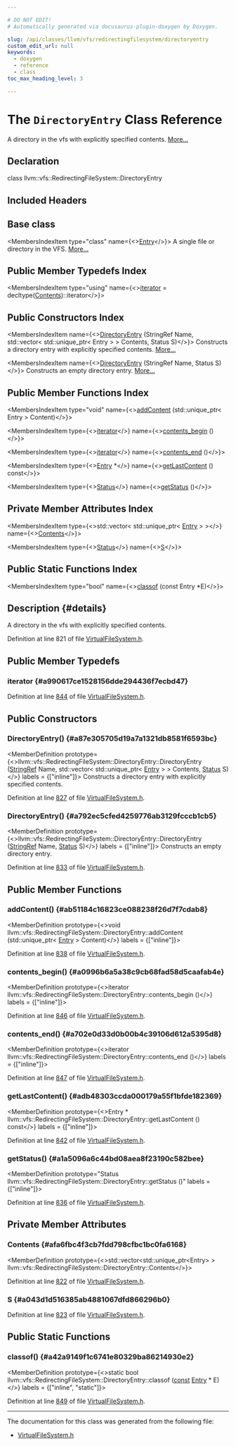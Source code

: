 ```yaml
---

# DO NOT EDIT!
# Automatically generated via docusaurus-plugin-doxygen by Doxygen.

slug: /api/classes/llvm/vfs/redirectingfilesystem/directoryentry
custom_edit_url: null
keywords:
  - doxygen
  - reference
  - class
toc_max_heading_level: 3

---
```





# The `DirectoryEntry` Class Reference

<DoxygenPage pluginConfig={pluginConfig}>

A directory in the vfs with explicitly specified contents. <a href="#details">More...</a>

## Declaration

<CodeBlock>class llvm::vfs::RedirectingFileSystem::DirectoryEntry</CodeBlock>

## Included Headers

<IncludesList>
<IncludesListItem
  filePath="llvm/Support/VirtualFileSystem.h"
  permalink="/docs/api/files/include/include/llvm/include/llvm/support/virtualfilesystem-h"
  isLocal="true" />
</IncludesList>

## Base class

<MembersIndex>

<MembersIndexItem
  type="class"
  name={<><a href="/docs/api/classes/llvm/vfs/redirectingfilesystem/entry">Entry</a></>}>
A single file or directory in the VFS. <a href="/docs/api/classes/llvm/vfs/redirectingfilesystem/entry/#details">More...</a>
</MembersIndexItem>

</MembersIndex>

## Public Member Typedefs Index

<MembersIndex>

<MembersIndexItem
  type="using"
  name={<><a href="#a990617ce1528156dde294436f7ecbd47">iterator</a> = decltype(<a href="/docs/api/classes/llvm/vfs/filesystem/#a18e26e37e377b73c564488e7b77424ecac1df1da7a1ce305a3b60af9d5733ac1d">Contents</a>)::iterator</>}>
</MembersIndexItem>

</MembersIndex>

## Public Constructors Index

<MembersIndex>

<MembersIndexItem
  name={<><a href="#a87e305705d19a7a1321db8581f6593bc">DirectoryEntry</a> (StringRef Name, std::vector&lt; std::unique&#95;ptr&lt; Entry &gt; &gt; Contents, Status S)</>}>
Constructs a directory entry with explicitly specified contents. <a href="#a87e305705d19a7a1321db8581f6593bc">More...</a>
</MembersIndexItem>

<MembersIndexItem
  name={<><a href="#a792ec5cfed4259776ab3129fcccb1cb5">DirectoryEntry</a> (StringRef Name, Status S)</>}>
Constructs an empty directory entry. <a href="#a792ec5cfed4259776ab3129fcccb1cb5">More...</a>
</MembersIndexItem>

</MembersIndex>

## Public Member Functions Index

<MembersIndex>

<MembersIndexItem
  type="void"
  name={<><a href="#ab51184c16823ce088238f26d7f7cdab8">addContent</a> (std::unique&#95;ptr&lt; Entry &gt; Content)</>}>
</MembersIndexItem>

<MembersIndexItem
  type={<><a href="#a990617ce1528156dde294436f7ecbd47">iterator</a></>}
  name={<><a href="#a0996b6a5a38c9cb68fad58d5caafab4e">contents&#95;begin</a> ()</>}>
</MembersIndexItem>

<MembersIndexItem
  type={<><a href="#a990617ce1528156dde294436f7ecbd47">iterator</a></>}
  name={<><a href="#a702e0d33d0b00b4c39106d612a5395d8">contents&#95;end</a> ()</>}>
</MembersIndexItem>

<MembersIndexItem
  type={<><a href="/docs/api/classes/llvm/vfs/redirectingfilesystem/entry">Entry</a> &#42;</>}
  name={<><a href="#adb48303ccda000179a55f1bfde182369">getLastContent</a> () const</>}>
</MembersIndexItem>

<MembersIndexItem
  type={<><a href="/docs/api/classes/llvm/vfs/status">Status</a></>}
  name={<><a href="#a1a5096a6c44bd08aea8f23190c582bee">getStatus</a> ()</>}>
</MembersIndexItem>

</MembersIndex>

## Private Member Attributes Index

<MembersIndex>

<MembersIndexItem
  type={<>std::vector&lt; std::unique&#95;ptr&lt; <a href="/docs/api/classes/llvm/vfs/redirectingfilesystem/entry">Entry</a> &gt; &gt;</>}
  name={<><a href="#afa6fbc4f3cb7fdd798cfbc1bc0fa6168">Contents</a></>}>
</MembersIndexItem>

<MembersIndexItem
  type={<><a href="/docs/api/classes/llvm/vfs/status">Status</a></>}
  name={<><a href="#a043d1d516385ab4881067dfd866296b0">S</a></>}>
</MembersIndexItem>

</MembersIndex>

## Public Static Functions Index

<MembersIndex>

<MembersIndexItem
  type="bool"
  name={<><a href="#a42a9149f1c6741e80329ba86214930e2">classof</a> (const Entry &#42;E)</>}>
</MembersIndexItem>

</MembersIndex>

## Description {#details}

A directory in the vfs with explicitly specified contents.

Definition at line 821 of file <a href="/docs/api/files/include/include/llvm/include/llvm/support/virtualfilesystem-h">VirtualFileSystem.h</a>.

<SectionDefinition>

## Public Member Typedefs

### iterator {#a990617ce1528156dde294436f7ecbd47}

<MemberDefinition
  prototype="using llvm::vfs::RedirectingFileSystem::DirectoryEntry::iterator =  decltype(Contents)::iterator">

Definition at line <a href="/docs/api/files/include/include/llvm/include/llvm/support/virtualfilesystem-h/#l00844">844</a> of file <a href="/docs/api/files/include/include/llvm/include/llvm/support/virtualfilesystem-h">VirtualFileSystem.h</a>.
</MemberDefinition>

</SectionDefinition>

<SectionDefinition>

## Public Constructors

### DirectoryEntry() {#a87e305705d19a7a1321db8581f6593bc}

<MemberDefinition
  prototype={<>llvm::vfs::RedirectingFileSystem::DirectoryEntry::DirectoryEntry (<a href="/docs/api/classes/llvm/stringref">StringRef</a> Name, std::vector&lt; std::unique&#95;ptr&lt; <a href="/docs/api/classes/llvm/vfs/redirectingfilesystem/entry">Entry</a> &gt; &gt; Contents, <a href="/docs/api/classes/llvm/vfs/status">Status</a> S)</>}
  labels = {["inline"]}>
Constructs a directory entry with explicitly specified contents.

Definition at line <a href="/docs/api/files/include/include/llvm/include/llvm/support/virtualfilesystem-h/#l00827">827</a> of file <a href="/docs/api/files/include/include/llvm/include/llvm/support/virtualfilesystem-h">VirtualFileSystem.h</a>.
</MemberDefinition>

### DirectoryEntry() {#a792ec5cfed4259776ab3129fcccb1cb5}

<MemberDefinition
  prototype={<>llvm::vfs::RedirectingFileSystem::DirectoryEntry::DirectoryEntry (<a href="/docs/api/classes/llvm/stringref">StringRef</a> Name, <a href="/docs/api/classes/llvm/vfs/status">Status</a> S)</>}
  labels = {["inline"]}>
Constructs an empty directory entry.

Definition at line <a href="/docs/api/files/include/include/llvm/include/llvm/support/virtualfilesystem-h/#l00833">833</a> of file <a href="/docs/api/files/include/include/llvm/include/llvm/support/virtualfilesystem-h">VirtualFileSystem.h</a>.
</MemberDefinition>

</SectionDefinition>

<SectionDefinition>

## Public Member Functions

### addContent() {#ab51184c16823ce088238f26d7f7cdab8}

<MemberDefinition
  prototype={<>void llvm::vfs::RedirectingFileSystem::DirectoryEntry::addContent (std::unique&#95;ptr&lt; <a href="/docs/api/classes/llvm/vfs/redirectingfilesystem/entry">Entry</a> &gt; Content)</>}
  labels = {["inline"]}>

Definition at line <a href="/docs/api/files/include/include/llvm/include/llvm/support/virtualfilesystem-h/#l00838">838</a> of file <a href="/docs/api/files/include/include/llvm/include/llvm/support/virtualfilesystem-h">VirtualFileSystem.h</a>.
</MemberDefinition>

### contents&#95;begin() {#a0996b6a5a38c9cb68fad58d5caafab4e}

<MemberDefinition
  prototype={<>iterator llvm::vfs::RedirectingFileSystem::DirectoryEntry::contents&#95;begin ()</>}
  labels = {["inline"]}>

Definition at line <a href="/docs/api/files/include/include/llvm/include/llvm/support/virtualfilesystem-h/#l00846">846</a> of file <a href="/docs/api/files/include/include/llvm/include/llvm/support/virtualfilesystem-h">VirtualFileSystem.h</a>.
</MemberDefinition>

### contents&#95;end() {#a702e0d33d0b00b4c39106d612a5395d8}

<MemberDefinition
  prototype={<>iterator llvm::vfs::RedirectingFileSystem::DirectoryEntry::contents&#95;end ()</>}
  labels = {["inline"]}>

Definition at line <a href="/docs/api/files/include/include/llvm/include/llvm/support/virtualfilesystem-h/#l00847">847</a> of file <a href="/docs/api/files/include/include/llvm/include/llvm/support/virtualfilesystem-h">VirtualFileSystem.h</a>.
</MemberDefinition>

### getLastContent() {#adb48303ccda000179a55f1bfde182369}

<MemberDefinition
  prototype={<>Entry &#42; llvm::vfs::RedirectingFileSystem::DirectoryEntry::getLastContent () const</>}
  labels = {["inline"]}>

Definition at line <a href="/docs/api/files/include/include/llvm/include/llvm/support/virtualfilesystem-h/#l00842">842</a> of file <a href="/docs/api/files/include/include/llvm/include/llvm/support/virtualfilesystem-h">VirtualFileSystem.h</a>.
</MemberDefinition>

### getStatus() {#a1a5096a6c44bd08aea8f23190c582bee}

<MemberDefinition
  prototype="Status llvm::vfs::RedirectingFileSystem::DirectoryEntry::getStatus ()"
  labels = {["inline"]}>

Definition at line <a href="/docs/api/files/include/include/llvm/include/llvm/support/virtualfilesystem-h/#l00836">836</a> of file <a href="/docs/api/files/include/include/llvm/include/llvm/support/virtualfilesystem-h">VirtualFileSystem.h</a>.
</MemberDefinition>

</SectionDefinition>

<SectionDefinition>

## Private Member Attributes

### Contents {#afa6fbc4f3cb7fdd798cfbc1bc0fa6168}

<MemberDefinition
  prototype={<>std::vector&lt;std::unique&#95;ptr&lt;Entry&gt; &gt; llvm::vfs::RedirectingFileSystem::DirectoryEntry::Contents</>}>

Definition at line <a href="/docs/api/files/include/include/llvm/include/llvm/support/virtualfilesystem-h/#l00822">822</a> of file <a href="/docs/api/files/include/include/llvm/include/llvm/support/virtualfilesystem-h">VirtualFileSystem.h</a>.
</MemberDefinition>

### S {#a043d1d516385ab4881067dfd866296b0}

<MemberDefinition
  prototype="Status llvm::vfs::RedirectingFileSystem::DirectoryEntry::S">

Definition at line <a href="/docs/api/files/include/include/llvm/include/llvm/support/virtualfilesystem-h/#l00823">823</a> of file <a href="/docs/api/files/include/include/llvm/include/llvm/support/virtualfilesystem-h">VirtualFileSystem.h</a>.
</MemberDefinition>

</SectionDefinition>

<SectionDefinition>

## Public Static Functions

### classof() {#a42a9149f1c6741e80329ba86214930e2}

<MemberDefinition
  prototype={<>static bool llvm::vfs::RedirectingFileSystem::DirectoryEntry::classof (<a href="/docs/api/files/lib/lib/target/lib/target/aarch64/aarch64promoteconstant-cpp/#a90f8350fecae261c25be85d38b451bff">const</a> <a href="/docs/api/classes/llvm/vfs/redirectingfilesystem/entry">Entry</a> &#42; E)</>}
  labels = {["inline", "static"]}>

Definition at line <a href="/docs/api/files/include/include/llvm/include/llvm/support/virtualfilesystem-h/#l00849">849</a> of file <a href="/docs/api/files/include/include/llvm/include/llvm/support/virtualfilesystem-h">VirtualFileSystem.h</a>.
</MemberDefinition>

</SectionDefinition>

<hr/>

The documentation for this class was generated from the following file:

<ul>
<li><a href="/docs/api/files/include/include/llvm/include/llvm/support/virtualfilesystem-h">VirtualFileSystem.h</a></li>
</ul>

</DoxygenPage>
